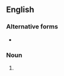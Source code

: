{{also|cuss words}}

==English==

===Alternative forms===
* {{l|en|cuss words}}

===Noun===
{{head|en|noun form}}

# {{plural of|en|cussword}}